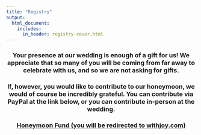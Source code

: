 ```yaml
---
title: "Registry"
output:
  html_document:
    includes:
      in_header: registry-cover.html
---
```


<center>

### Your presence at our wedding is enough of a gift for us! We appreciate that so many of you will be coming from far away to celebrate with us, and so we are not asking for gifts.

### If, however, you would like to contribute to our honeymoon, we would of course be incredibly grateful. You can contribute via PayPal at the link below, or you can contribute in-person at the wedding.

### [Honeymoon Fund (you will be redirected to withjoy.com)](https://withjoy.com/brandon-and-allison-eclqqtpmfn004w01ts1y3o3bkgs/registry)